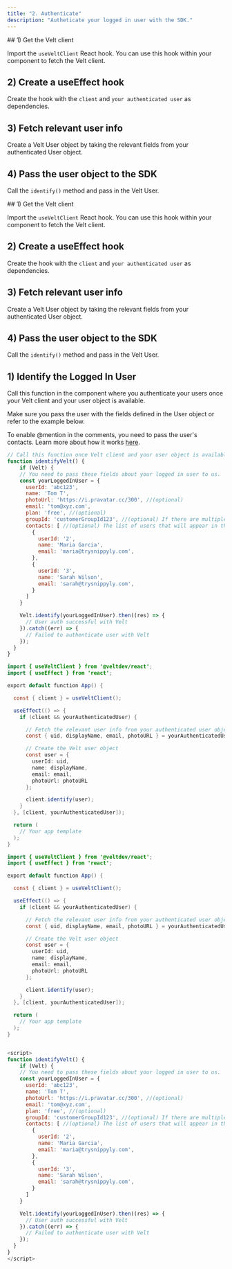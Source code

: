```yaml
---
title: "2. Authenticate"
description: "Autheticate your logged in user with the SDK."
---
```


<Tabs>
  <Tab title="React">
## 1) Get the Velt client

Import the `useVeltClient` React hook. You can use this hook within your
component to fetch the Velt client.

## 2) Create a useEffect hook

Create the hook with the `client` and `your authenticated user` as dependencies.

## 3) Fetch relevant user info

Create a Velt User object by taking the relevant fields from your authenticated User object.

## 4) Pass the user object to the SDK

Call the `identify()` method and pass in the Velt User.

  </Tab>
  <Tab title="Next.js">
## 1) Get the Velt client

Import the `useVeltClient` React hook. You can use this hook within your
component to fetch the Velt client.

## 2) Create a useEffect hook

Create the hook with the `client` and `your authenticated user` as dependencies.

## 3) Fetch relevant user info

Create a Velt User object by taking the relevant fields from your authenticated User object.

## 4) Pass the user object to the SDK

Call the `identify()` method and pass in the Velt User.

  </Tab>
  <Tab title="HTML">

## 1) Identify the Logged In User

Call this function in the component where you authenticate your users once your Velt client and your user object is available.

Make sure you pass the user with the fields defined in the User object or refer to the example below.

To enable @mention in the comments, you need to pass the user's contacts. Learn more about how it works [here](https://docs.velt.dev/users/add-user-contacts/setup).

```js
// Call this function once Velt client and your user object is available
function identifyVelt() {
	if (Velt) {
    // You need to pass these fields about your logged in user to us.
    const yourLoggedInUser = {
      userId: 'abc123',
      name: 'Tom T',
      photoUrl: 'https://i.pravatar.cc/300', //(optional)
      email: 'tom@xyz.com',
      plan: 'free', //(optional)
      groupId: 'customerGroupId123', //(optional) If there are multiple users added to the same account, then use this to help us group them together in our system as well.
      contacts: [ //(optional) The list of users that will appear in the @mention dropdown.
        {
          userId: '2',
          name: 'Maria Garcia',
          email: 'maria@trysnippyly.com',
        },
        {
          userId: '3',
          name: 'Sarah Wilson',
          email: 'sarah@trysnippyly.com',
        }
      ]
    }

    Velt.identify(yourLoggedInUser).then((res) => {
      // User auth successful with Velt
    }).catch((err) => {
      // Failed to authenticate user with Velt
    });
  }
}
```

  </Tab>
</Tabs>

<RequestExample>

```java React
import { useVeltClient } from '@veltdev/react';
import { useEffect } from 'react';

export default function App() {

  const { client } = useVeltClient();

  useEffect(() => {
    if (client && yourAuthenticatedUser) {

      // Fetch the relevant user info from your authenticated user object.
      const { uid, displayName, email, photoURL } = yourAuthenticatedUser;

      // Create the Velt user object
      const user = {
        userId: uid,
        name: displayName,
        email: email,
        photoUrl: photoURL
      };

      client.identify(user);
    }
  }, [client, yourAuthenticatedUser]);

  return (
    // Your app template
  );
}

```

```java Next.js
import { useVeltClient } from '@veltdev/react';
import { useEffect } from 'react';

export default function App() {

  const { client } = useVeltClient();

  useEffect(() => {
    if (client && yourAuthenticatedUser) {

      // Fetch the relevant user info from your authenticated user object.
      const { uid, displayName, email, photoURL } = yourAuthenticatedUser;

      // Create the Velt user object
      const user = {
        userId: uid,
        name: displayName,
        email: email,
        photoUrl: photoURL
      };

      client.identify(user);
    }
  }, [client, yourAuthenticatedUser]);

  return (
    // Your app template
  );
}

```


```js HTML

<script>
function identifyVelt() {
	if (Velt) {
    // You need to pass these fields about your logged in user to us.
    const yourLoggedInUser = {
      userId: 'abc123',
      name: 'Tom T',
      photoUrl: 'https://i.pravatar.cc/300', //(optional)
      email: 'tom@xyz.com',
      plan: 'free', //(optional)
      groupId: 'customerGroupId123', //(optional) If there are multiple users added to the same account, then use this to help us group them together in our system as well.
      contacts: [ //(optional) The list of users that will appear in the @mention dropdown.
        {
          userId: '2',
          name: 'Maria Garcia',
          email: 'maria@trysnippyly.com',
        },
        {
          userId: '3',
          name: 'Sarah Wilson',
          email: 'sarah@trysnippyly.com',
        }
      ]
    }

    Velt.identify(yourLoggedInUser).then((res) => {
      // User auth successful with Velt
    }).catch((err) => {
      // Failed to authenticate user with Velt
    });
  }
}
</script>
```

</RequestExample>
